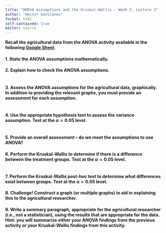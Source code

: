 ```yaml
---
title: "ANOVA Assumptions and the Kruskal-Wallis - Week 5, Lecture 2"
author: "Hector Gavilanes"
format: html
self-contained: true
editor: source
---
```


**Recall the agricultural data from the ANOVA activity available in the following [Google Sheet](https://docs.google.com/spreadsheets/d/1CFyuuWy-4YmVU3wkYuC8Uf3xW3qkpCnpF468NjBAhbY/edit#gid=0).**

#### 1. State the ANOVA assumptions mathematically.

#### 2. Explain how to check the ANOVA assumptions.

```r

```

#### 3. Assess the ANOVA assumptions for the agricultural data, graphically. In addition to providing the relevant graphs, you must provide an assessment for each assumption.

```r

```

#### 4. Use the appropriate hypothesis test to assess the variance assumption. Test at the $\alpha=0.05$ level.

```r

```

#### 5. Provide an overall assessment -- do we meet the assumptions to use ANOVA?

#### 6. Perform the Kruskal-Wallis to determine if there is a difference between the treatment groups. Test at the $\alpha=0.05$ level.

```r

```

#### 7. Perform the Kruskal-Wallis post-hoc test to determine what differences exist between groups. Test at the $\alpha=0.05$ level.

#### 8. Challenge! Construct a graph (or multiple graphs) to aid in explaining this to the agricultural researcher.

#### 9. Write a summary paragraph, appropriate for the agricultural researcher (i.e., not a statistician), using the results that are **appropriate for the data**. Hint: you will summarize either your ANOVA findings from the previous activity *or* your Kruskal-Wallis findings from this activity.

